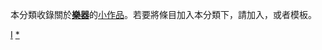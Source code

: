 {{Catnav|頁面分類|艺术|音乐|乐器}}
{{hiddencat}}
{{WPSS-cat}}
本分類收錄關於'''[[樂器|樂器]]'''的[[Wikipedia:小作品|小作品]]。若要將條目加入本分類下，請加入'''{{tl|Musical-instruments-stub}}'''，或者'''{{tl|樂器小作品}}'''模板。

[[Category:音樂小作品|I]]
[[Category:樂器|*]]